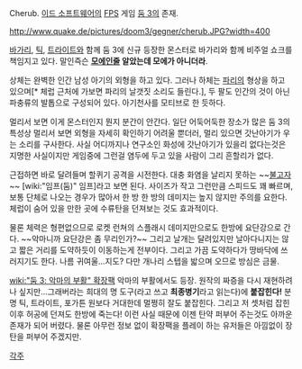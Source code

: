 Cherub. [[이드 소프트웨어]]의 [[FPS]] 게임 [[둠 3]]의 존재. 

http://www.quake.de/pictures/doom3/gegner/cherub.JPG?width=400

[[바가리]], [[틱]], [[트라이트]]와 함께 둠 3에 신규 등장한 몬스터로 바가리와 함께 비주얼 쇼크를 책임지고 있다. 말인즉슨 '''[[모에]]인줄 알았는데 모에가 아니더라'''. 

상체는 완벽한 인간 남성 아기의 외형을 하고 있다. 그러나 하체는 [[파리]]의 형상을 하고 있으며[* 체럽 근처에 가보면 파리의 날갯짓 소리도 들린다.], 두 팔도 인간의 것이 아닌 파충류의 발톱으로 구성되어 있다. 아기천사를 모티브로 한 듯하다.

멀리서 보면 이게 몬스터인지 뭔지 분간이 안간다. 일단 어둑어둑한 장소가 많은 둠 3의 특성상 멀리서 보면 외형을 자세히 확인하기 어려울 뿐더러, 멀리 있으면 갓난아기가 우는 소리를 구사한다. 사실 어디까지나 연구소인 화성에 갓난아기가 있을리 없다는것은 지명한 사실이지만 게임중에 그런걸 염두에 두고 있을 사람이 그리 흔할리가 없다. 

근접하면 바로 달려들며 할퀴기 공격을 시전한다. 대충 화염을 날리지 못하는 ~~[[불고자]]~~ [wiki:"임프(둠)" 임프]라고 보면 된다. 사이즈가 작고 그런만큼 스피드도 꽤 빠르며, 보통 단체로 나오는 경우가 많아서 한 방 한 방의 데미지는 높지 않지만 주의를 요한다. 체럽이 숨어 있을 만한 곳에 수류탄을 던져보는 것도 효과적이다.

물론 체력은 형편없으므로 로켓 런쳐의 스플래시 데미지만으로도 한방에 요단강으로 간다. ~~악마니까 요단강은 좀 무리인가?~~ 그리고 날개는 달려있지만 날아다니지는 않고 짧은 거리를 도약하듯이 이동하는게 전부이다. 그리고 가끔 도약하다가 땅바닥에 쓰러지기도 한다.  나름 귀여울...지도? 다만 개나리 스텝을 밟으며 오므로 방심은 금물.

[[wiki:"둠 3: 악마의 부활" 확장팩]] 악마의 부활에서도 등장. 원작의 짜증을 다시 재현하려나 싶지만...그래버라는 희대의 명 도구(라고 쓰고 '''최종병기'''라고 읽는다)에 '''붙잡힌다!''' 분명 틱, 트라이트, 포가튼 원보다 거대한데 멀쩡히 잘도 붙잡힌다. 그리고 저 셋처럼 잡힌 이후 허공에 던져도 한방에 죽는다! 이런 사실 때문에 이젠 탄약 퍼부어 주는것도 아까운 존재가 되어 버렸다. 물론 아무런 정보 없이 확장팩을 플레이 하는 유저들은 아낌없이 장탄을 퍼부어 주겠지만. 

[[각주]] 

